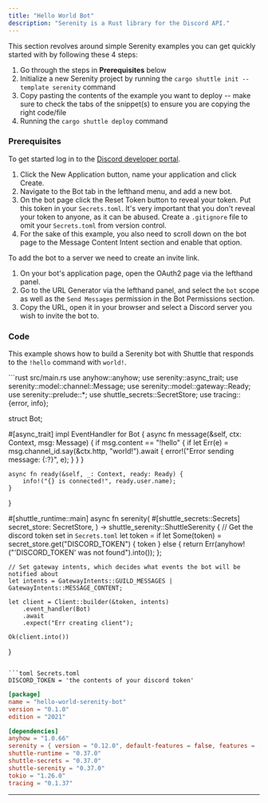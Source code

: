 ```yaml
---
title: "Hello World Bot"
description: "Serenity is a Rust library for the Discord API."
---
```


This section revolves around simple Serenity examples you can get quickly started with by following these 4 steps:
1. Go through the steps in **Prerequisites** below
2. Initialize a new Serenity project by running the `cargo shuttle init --template serenity` command
3. Copy pasting the contents of the example you want to deploy -- make sure to check the tabs of the snippet(s) to ensure you are copying the right code/file
4. Running the `cargo shuttle deploy` command

### Prerequisites

To get started log in to the [Discord developer portal](https://discord.com/developers/applications).

1. Click the New Application button, name your application and click Create.
2. Navigate to the Bot tab in the lefthand menu, and add a new bot.
3. On the bot page click the Reset Token button to reveal your token. Put this token in your `Secrets.toml`. It's very important that you don't reveal your token to anyone, as it can be abused. Create a `.gitignore` file to omit your `Secrets.toml` from version control.
4. For the sake of this example, you also need to scroll down on the bot page to the Message Content Intent section and enable that option.

To add the bot to a server we need to create an invite link.

1. On your bot's application page, open the OAuth2 page via the lefthand panel.
2. Go to the URL Generator via the lefthand panel, and select the `bot` scope as well as the `Send Messages` permission in the Bot Permissions section.
3. Copy the URL, open it in your browser and select a Discord server you wish to invite the bot to.

### Code

This example shows how to build a Serenity bot with Shuttle that responds to the `!hello` command with `world!`.

<CodeGroup>
```rust src/main.rs
use anyhow::anyhow;
use serenity::async_trait;
use serenity::model::channel::Message;
use serenity::model::gateway::Ready;
use serenity::prelude::*;
use shuttle_secrets::SecretStore;
use tracing::{error, info};

struct Bot;

#[async_trait]
impl EventHandler for Bot {
    async fn message(&self, ctx: Context, msg: Message) {
        if msg.content == "!hello" {
            if let Err(e) = msg.channel_id.say(&ctx.http, "world!").await {
                error!("Error sending message: {:?}", e);
            }
        }
    }

    async fn ready(&self, _: Context, ready: Ready) {
        info!("{} is connected!", ready.user.name);
    }
}

#[shuttle_runtime::main]
async fn serenity(
    #[shuttle_secrets::Secrets] secret_store: SecretStore,
) -> shuttle_serenity::ShuttleSerenity {
    // Get the discord token set in `Secrets.toml`
    let token = if let Some(token) = secret_store.get("DISCORD_TOKEN") {
        token
    } else {
        return Err(anyhow!("'DISCORD_TOKEN' was not found").into());
    };

    // Set gateway intents, which decides what events the bot will be notified about
    let intents = GatewayIntents::GUILD_MESSAGES | GatewayIntents::MESSAGE_CONTENT;

    let client = Client::builder(&token, intents)
        .event_handler(Bot)
        .await
        .expect("Err creating client");

    Ok(client.into())
}
```

```toml Secrets.toml
DISCORD_TOKEN = 'the contents of your discord token'
```

```toml Cargo.toml
[package]
name = "hello-world-serenity-bot"
version = "0.1.0"
edition = "2021"

[dependencies]
anyhow = "1.0.66"
serenity = { version = "0.12.0", default-features = false, features = ["client", "gateway", "rustls_backend", "model"] }
shuttle-runtime = "0.37.0"
shuttle-secrets = "0.37.0"
shuttle-serenity = "0.37.0"
tokio = "1.26.0"
tracing = "0.1.37"
```
</CodeGroup>

---
<Snippet file="other-frameworks.mdx" />

<Snippet file="check-examples.mdx" />
